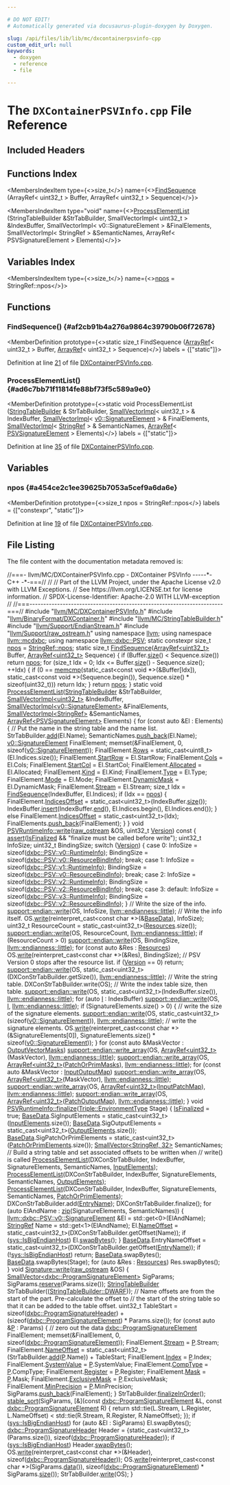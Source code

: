 ```yaml
---

# DO NOT EDIT!
# Automatically generated via docusaurus-plugin-doxygen by Doxygen.

slug: /api/files/lib/lib/mc/dxcontainerpsvinfo-cpp
custom_edit_url: null
keywords:
  - doxygen
  - reference
  - file

---
```





# The `DXContainerPSVInfo.cpp` File Reference

<DoxygenPage pluginConfig={pluginConfig}>



## Included Headers

<IncludesList>
<IncludesListItem
  filePath="llvm/MC/DXContainerPSVInfo.h"
  permalink="/docs/api/files/include/include/llvm/include/llvm/mc/dxcontainerpsvinfo-h"
  isLocal="true" />
<IncludesListItem
  filePath="llvm/BinaryFormat/DXContainer.h"
  permalink="/docs/api/files/include/include/llvm/include/llvm/binaryformat/dxcontainer-h"
  isLocal="true" />
<IncludesListItem
  filePath="llvm/MC/StringTableBuilder.h"
  permalink="/docs/api/files/include/include/llvm/include/llvm/mc/stringtablebuilder-h"
  isLocal="true" />
<IncludesListItem
  filePath="llvm/Support/EndianStream.h"
  permalink="/docs/api/files/include/include/llvm/include/llvm/support/endianstream-h"
  isLocal="true" />
<IncludesListItem
  filePath="llvm/Support/raw_ostream.h"
  permalink="/docs/api/files/include/include/llvm/include/llvm/support/raw-ostream-h"
  isLocal="true" />
</IncludesList>

## Functions Index

<MembersIndex>

<MembersIndexItem
  type={<>size&#95;t</>}
  name={<><a href="#af2cb91b4a276a9864c39790b06f72678">FindSequence</a> (ArrayRef&lt; uint32&#95;t &gt; Buffer, ArrayRef&lt; uint32&#95;t &gt; Sequence)</>}>
</MembersIndexItem>

<MembersIndexItem
  type="void"
  name={<><a href="#ad6c7bb71f11814fe88bf73f5c589a9e0">ProcessElementList</a> (StringTableBuilder &amp;StrTabBuilder, SmallVectorImpl&lt; uint32&#95;t &gt; &amp;IndexBuffer, SmallVectorImpl&lt; v0::SignatureElement &gt; &amp;FinalElements, SmallVectorImpl&lt; StringRef &gt; &amp;SemanticNames, ArrayRef&lt; PSVSignatureElement &gt; Elements)</>}>
</MembersIndexItem>

</MembersIndex>

## Variables Index

<MembersIndex>

<MembersIndexItem
  type={<>size&#95;t</>}
  name={<><a href="#a454ce2c1ee39625b7053a5cef9a6da6e">npos</a> = StringRef::npos</>}>
</MembersIndexItem>

</MembersIndex>


<SectionDefinition>

## Functions

### FindSequence() {#af2cb91b4a276a9864c39790b06f72678}

<MemberDefinition
  prototype={<>static size&#95;t FindSequence (<a href="/docs/api/classes/llvm/arrayref">ArrayRef</a>&lt; uint32&#95;t &gt; Buffer, <a href="/docs/api/classes/llvm/arrayref">ArrayRef</a>&lt; uint32&#95;t &gt; Sequence)</>}
  labels = {["static"]}>

Definition at line <a href="#l00021">21</a> of file <a href="/docs/api/files/lib/lib/mc/dxcontainerpsvinfo-cpp">DXContainerPSVInfo.cpp</a>.
</MemberDefinition>

### ProcessElementList() {#ad6c7bb71f11814fe88bf73f5c589a9e0}

<MemberDefinition
  prototype={<>static void ProcessElementList (<a href="/docs/api/classes/llvm/stringtablebuilder">StringTableBuilder</a> &amp; StrTabBuilder, <a href="/docs/api/classes/llvm/smallvectorimpl">SmallVectorImpl</a>&lt; uint32&#95;t &gt; &amp; IndexBuffer, <a href="/docs/api/classes/llvm/smallvectorimpl">SmallVectorImpl</a>&lt; <a href="/docs/api/structs/llvm/dxbc/psv/v0/signatureelement">v0::SignatureElement</a> &gt; &amp; FinalElements, <a href="/docs/api/classes/llvm/smallvectorimpl">SmallVectorImpl</a>&lt; <a href="/docs/api/classes/llvm/stringref">StringRef</a> &gt; &amp; SemanticNames, <a href="/docs/api/classes/llvm/arrayref">ArrayRef</a>&lt; <a href="/docs/api/structs/llvm/mcdxbc/psvsignatureelement">PSVSignatureElement</a> &gt; Elements)</>}
  labels = {["static"]}>

Definition at line <a href="#l00035">35</a> of file <a href="/docs/api/files/lib/lib/mc/dxcontainerpsvinfo-cpp">DXContainerPSVInfo.cpp</a>.
</MemberDefinition>

</SectionDefinition>

<SectionDefinition>

## Variables

### npos {#a454ce2c1ee39625b7053a5cef9a6da6e}

<MemberDefinition
  prototype={<>size&#95;t npos = StringRef::npos</>}
  labels = {["constexpr", "static"]}>

Definition at line <a href="#l00019">19</a> of file <a href="/docs/api/files/lib/lib/mc/dxcontainerpsvinfo-cpp">DXContainerPSVInfo.cpp</a>.
</MemberDefinition>

</SectionDefinition>

## File Listing

The file content with the documentation metadata removed is:

<ProgramListing>

<Link id="l00001" /><CodeLine lineNumber="1"><Highlight kind="comment">//===- llvm/MC/DXContainerPSVInfo.cpp - DXContainer PSVInfo -----&#42;- C++ -&#42;-===//</Highlight><Highlight kind="normal"></Highlight></CodeLine>
<Link id="l00002" /><CodeLine lineNumber="2"><Highlight kind="normal"></Highlight><Highlight kind="comment">//</Highlight><Highlight kind="normal"></Highlight></CodeLine>
<Link id="l00003" /><CodeLine lineNumber="3"><Highlight kind="normal"></Highlight><Highlight kind="comment">// Part of the LLVM Project, under the Apache License v2.0 with LLVM Exceptions.</Highlight><Highlight kind="normal"></Highlight></CodeLine>
<Link id="l00004" /><CodeLine lineNumber="4"><Highlight kind="normal"></Highlight><Highlight kind="comment">// See https://llvm.org/LICENSE.txt for license information.</Highlight><Highlight kind="normal"></Highlight></CodeLine>
<Link id="l00005" /><CodeLine lineNumber="5"><Highlight kind="normal"></Highlight><Highlight kind="comment">// SPDX-License-Identifier: Apache-2.0 WITH LLVM-exception</Highlight><Highlight kind="normal"></Highlight></CodeLine>
<Link id="l00006" /><CodeLine lineNumber="6"><Highlight kind="normal"></Highlight><Highlight kind="comment">//</Highlight><Highlight kind="normal"></Highlight></CodeLine>
<Link id="l00007" /><CodeLine lineNumber="7"><Highlight kind="normal"></Highlight><Highlight kind="comment">//===----------------------------------------------------------------------===//</Highlight><Highlight kind="normal"></Highlight></CodeLine>
<Link id="l00008" /><CodeLine lineNumber="8"><Highlight kind="normal"></Highlight></CodeLine>
<Link id="l00009" /><CodeLine lineNumber="9"><Highlight kind="normal"></Highlight><Highlight kind="preprocessor">#include &quot;<a href="/docs/api/files/include/include/llvm/include/llvm/mc/dxcontainerpsvinfo-h">llvm/MC/DXContainerPSVInfo.h</a>&quot;</Highlight><Highlight kind="normal"></Highlight></CodeLine>
<Link id="l00010" /><CodeLine lineNumber="10"><Highlight kind="normal"></Highlight><Highlight kind="preprocessor">#include &quot;<a href="/docs/api/files/include/include/llvm/include/llvm/binaryformat/dxcontainer-h">llvm/BinaryFormat/DXContainer.h</a>&quot;</Highlight><Highlight kind="normal"></Highlight></CodeLine>
<Link id="l00011" /><CodeLine lineNumber="11"><Highlight kind="normal"></Highlight><Highlight kind="preprocessor">#include &quot;<a href="/docs/api/files/include/include/llvm/include/llvm/mc/stringtablebuilder-h">llvm/MC/StringTableBuilder.h</a>&quot;</Highlight><Highlight kind="normal"></Highlight></CodeLine>
<Link id="l00012" /><CodeLine lineNumber="12"><Highlight kind="normal"></Highlight><Highlight kind="preprocessor">#include &quot;<a href="/docs/api/files/include/include/llvm/include/llvm/support/endianstream-h">llvm/Support/EndianStream.h</a>&quot;</Highlight><Highlight kind="normal"></Highlight></CodeLine>
<Link id="l00013" /><CodeLine lineNumber="13"><Highlight kind="normal"></Highlight><Highlight kind="preprocessor">#include &quot;<a href="/docs/api/files/include/include/llvm/include/llvm/support/raw-ostream-h">llvm/Support/raw&#95;ostream.h</a>&quot;</Highlight><Highlight kind="normal"></Highlight></CodeLine>
<Link id="l00014" /><CodeLine lineNumber="14"><Highlight kind="normal"></Highlight></CodeLine>
<Link id="l00015" /><CodeLine lineNumber="15"><Highlight kind="normal"></Highlight><Highlight kind="keyword">using namespace </Highlight><Highlight kind="normal"><a href="/docs/api/namespaces/llvm">llvm</a>;</Highlight></CodeLine>
<Link id="l00016" /><CodeLine lineNumber="16"><Highlight kind="normal"></Highlight><Highlight kind="keyword">using namespace </Highlight><Highlight kind="normal"><a href="/docs/api/namespaces/llvm/mcdxbc">llvm::mcdxbc</a>;</Highlight></CodeLine>
<Link id="l00017" /><CodeLine lineNumber="17"><Highlight kind="normal"></Highlight><Highlight kind="keyword">using namespace </Highlight><Highlight kind="normal"><a href="/docs/api/namespaces/llvm/dxbc/psv">llvm::dxbc::PSV</a>;</Highlight></CodeLine>
<Link id="l00018" /><CodeLine lineNumber="18"><Highlight kind="normal"></Highlight></CodeLine>
<Link id="l00019" /><CodeLine lineNumber="19" lineLink="#a454ce2c1ee39625b7053a5cef9a6da6e"><Highlight kind="normal"></Highlight><Highlight kind="keyword">static</Highlight><Highlight kind="normal"> </Highlight><Highlight kind="keyword">constexpr</Highlight><Highlight kind="normal"> </Highlight><Highlight kind="keywordtype">size&#95;t</Highlight><Highlight kind="normal"> <a href="#a454ce2c1ee39625b7053a5cef9a6da6e">npos</a> = <a href="/docs/api/classes/anonymous-namespace-path-cpp-/stringref/#ad0f54a163ac500b144590640c6f1eb6b">StringRef::npos</a>;</Highlight></CodeLine>
<Link id="l00020" /><CodeLine lineNumber="20"><Highlight kind="normal"></Highlight></CodeLine>
<Link id="l00021" /><CodeLine lineNumber="21" lineLink="#af2cb91b4a276a9864c39790b06f72678"><Highlight kind="normal"></Highlight><Highlight kind="keyword">static</Highlight><Highlight kind="normal"> </Highlight><Highlight kind="keywordtype">size&#95;t</Highlight><Highlight kind="normal"> <a href="#af2cb91b4a276a9864c39790b06f72678">FindSequence</a>(<a href="/docs/api/classes/llvm/arrayref">ArrayRef&lt;uint32&#95;t&gt;</a> Buffer,</Highlight></CodeLine>
<Link id="l00022" /><CodeLine lineNumber="22"><Highlight kind="normal">                           <a href="/docs/api/classes/llvm/arrayref">ArrayRef&lt;uint32&#95;t&gt;</a> Sequence) &#123;</Highlight></CodeLine>
<Link id="l00023" /><CodeLine lineNumber="23"><Highlight kind="normal">  </Highlight><Highlight kind="keywordflow">if</Highlight><Highlight kind="normal"> (Buffer.<a href="/docs/api/classes/llvm/arrayref/#a85ffb6531d4cda988ea81f18d4e56fb7">size</a>() &lt; Sequence.size())</Highlight></CodeLine>
<Link id="l00024" /><CodeLine lineNumber="24"><Highlight kind="normal">    </Highlight><Highlight kind="keywordflow">return</Highlight><Highlight kind="normal"> <a href="#a454ce2c1ee39625b7053a5cef9a6da6e">npos</a>;</Highlight></CodeLine>
<Link id="l00025" /><CodeLine lineNumber="25"><Highlight kind="normal">  </Highlight><Highlight kind="keywordflow">for</Highlight><Highlight kind="normal"> (</Highlight><Highlight kind="keywordtype">size&#95;t</Highlight><Highlight kind="normal"> Idx = 0; Idx &lt;= Buffer.<a href="/docs/api/classes/llvm/arrayref/#a85ffb6531d4cda988ea81f18d4e56fb7">size</a>() - Sequence.size(); ++Idx) &#123;</Highlight></CodeLine>
<Link id="l00026" /><CodeLine lineNumber="26"><Highlight kind="normal">    </Highlight><Highlight kind="keywordflow">if</Highlight><Highlight kind="normal"> (0 == <a href="/docs/api/files/lib/lib/transforms/lib/transforms/scalar/mergeicmps-cpp/#affd23ab4a2fbb796128b383986b7286f">memcmp</a>(</Highlight><Highlight kind="keyword">static&#95;cast&lt;</Highlight><Highlight kind="keyword">const </Highlight><Highlight kind="keywordtype">void</Highlight><Highlight kind="normal"> &#42;</Highlight><Highlight kind="keyword">&gt;</Highlight><Highlight kind="normal">(&amp;Buffer&#91;Idx&#93;),</Highlight></CodeLine>
<Link id="l00027" /><CodeLine lineNumber="27"><Highlight kind="normal">                    </Highlight><Highlight kind="keyword">static&#95;cast&lt;</Highlight><Highlight kind="keyword">const </Highlight><Highlight kind="keywordtype">void</Highlight><Highlight kind="normal"> &#42;</Highlight><Highlight kind="keyword">&gt;</Highlight><Highlight kind="normal">(Sequence.begin()),</Highlight></CodeLine>
<Link id="l00028" /><CodeLine lineNumber="28"><Highlight kind="normal">                    Sequence.size() &#42; </Highlight><Highlight kind="keyword">sizeof</Highlight><Highlight kind="normal">(uint32&#95;t)))</Highlight></CodeLine>
<Link id="l00029" /><CodeLine lineNumber="29"><Highlight kind="normal">      </Highlight><Highlight kind="keywordflow">return</Highlight><Highlight kind="normal"> Idx;</Highlight></CodeLine>
<Link id="l00030" /><CodeLine lineNumber="30"><Highlight kind="normal">  &#125;</Highlight></CodeLine>
<Link id="l00031" /><CodeLine lineNumber="31"><Highlight kind="normal">  </Highlight><Highlight kind="keywordflow">return</Highlight><Highlight kind="normal"> <a href="#a454ce2c1ee39625b7053a5cef9a6da6e">npos</a>;</Highlight></CodeLine>
<Link id="l00032" /><CodeLine lineNumber="32"><Highlight kind="normal">&#125;</Highlight></CodeLine>
<Link id="l00033" /><CodeLine lineNumber="33"><Highlight kind="normal"></Highlight></CodeLine>
<Link id="l00034" /><CodeLine lineNumber="34"><Highlight kind="normal"></Highlight><Highlight kind="keyword">static</Highlight><Highlight kind="normal"> </Highlight><Highlight kind="keywordtype">void</Highlight><Highlight kind="normal"></Highlight></CodeLine>
<Link id="l00035" /><CodeLine lineNumber="35" lineLink="#ad6c7bb71f11814fe88bf73f5c589a9e0"><Highlight kind="normal"><a href="#ad6c7bb71f11814fe88bf73f5c589a9e0">ProcessElementList</a>(<a href="/docs/api/classes/llvm/stringtablebuilder">StringTableBuilder</a> &amp;StrTabBuilder,</Highlight></CodeLine>
<Link id="l00036" /><CodeLine lineNumber="36"><Highlight kind="normal">                   <a href="/docs/api/classes/llvm/smallvectorimpl">SmallVectorImpl&lt;uint32&#95;t&gt;</a> &amp;IndexBuffer,</Highlight></CodeLine>
<Link id="l00037" /><CodeLine lineNumber="37"><Highlight kind="normal">                   <a href="/docs/api/classes/llvm/smallvectorimpl">SmallVectorImpl&lt;v0::SignatureElement&gt;</a> &amp;FinalElements,</Highlight></CodeLine>
<Link id="l00038" /><CodeLine lineNumber="38"><Highlight kind="normal">                   <a href="/docs/api/classes/llvm/smallvectorimpl">SmallVectorImpl&lt;StringRef&gt;</a> &amp;SemanticNames,</Highlight></CodeLine>
<Link id="l00039" /><CodeLine lineNumber="39"><Highlight kind="normal">                   <a href="/docs/api/classes/llvm/arrayref">ArrayRef&lt;PSVSignatureElement&gt;</a> Elements) &#123;</Highlight></CodeLine>
<Link id="l00040" /><CodeLine lineNumber="40"><Highlight kind="normal">  </Highlight><Highlight kind="keywordflow">for</Highlight><Highlight kind="normal"> (</Highlight><Highlight kind="keyword">const</Highlight><Highlight kind="normal"> </Highlight><Highlight kind="keyword">auto</Highlight><Highlight kind="normal"> &amp;El : Elements) &#123;</Highlight></CodeLine>
<Link id="l00041" /><CodeLine lineNumber="41"><Highlight kind="normal">    </Highlight><Highlight kind="comment">// Put the name in the string table and the name list.</Highlight><Highlight kind="normal"></Highlight></CodeLine>
<Link id="l00042" /><CodeLine lineNumber="42"><Highlight kind="normal">    StrTabBuilder.<a href="/docs/api/classes/llvm/stringtablebuilder/#ae6ba484ec18769c20a3c576c02f0b2a7">add</a>(El.Name);</Highlight></CodeLine>
<Link id="l00043" /><CodeLine lineNumber="43"><Highlight kind="normal">    SemanticNames.<a href="/docs/api/classes/llvm/smallvectortemplatebase/#af42bfbc067df27c19ee2fc859df58799">push&#95;back</a>(El.Name);</Highlight></CodeLine>
<Link id="l00044" /><CodeLine lineNumber="44"><Highlight kind="normal"></Highlight></CodeLine>
<Link id="l00045" /><CodeLine lineNumber="45"><Highlight kind="normal">    <a href="/docs/api/structs/llvm/dxbc/psv/v0/signatureelement">v0::SignatureElement</a> FinalElement;</Highlight></CodeLine>
<Link id="l00046" /><CodeLine lineNumber="46"><Highlight kind="normal">    memset(&amp;FinalElement, 0, </Highlight><Highlight kind="keyword">sizeof</Highlight><Highlight kind="normal">(<a href="/docs/api/structs/llvm/dxbc/psv/v0/signatureelement">v0::SignatureElement</a>));</Highlight></CodeLine>
<Link id="l00047" /><CodeLine lineNumber="47"><Highlight kind="normal">    FinalElement.<a href="/docs/api/structs/llvm/dxbc/psv/v0/signatureelement/#a8bbc59b596b2ca812c2aedbabfdef840">Rows</a> = </Highlight><Highlight kind="keyword">static&#95;cast&lt;</Highlight><Highlight kind="normal">uint8&#95;t</Highlight><Highlight kind="keyword">&gt;</Highlight><Highlight kind="normal">(El.Indices.size());</Highlight></CodeLine>
<Link id="l00048" /><CodeLine lineNumber="48"><Highlight kind="normal">    FinalElement.<a href="/docs/api/structs/llvm/dxbc/psv/v0/signatureelement/#aecca65a0ee2fef7ae6137b9cb4107d8e">StartRow</a> = El.StartRow;</Highlight></CodeLine>
<Link id="l00049" /><CodeLine lineNumber="49"><Highlight kind="normal">    FinalElement.<a href="/docs/api/structs/llvm/dxbc/psv/v0/signatureelement/#aed0fdadf3a8b0031d7adde43d23999d2">Cols</a> = El.Cols;</Highlight></CodeLine>
<Link id="l00050" /><CodeLine lineNumber="50"><Highlight kind="normal">    FinalElement.<a href="/docs/api/structs/llvm/dxbc/psv/v0/signatureelement/#affd715a9865731fc4f86f8ad8debccd8">StartCol</a> = El.StartCol;</Highlight></CodeLine>
<Link id="l00051" /><CodeLine lineNumber="51"><Highlight kind="normal">    FinalElement.<a href="/docs/api/structs/llvm/dxbc/psv/v0/signatureelement/#ad5cac55510cc81d2fa397eb409fb612d">Allocated</a> = El.Allocated;</Highlight></CodeLine>
<Link id="l00052" /><CodeLine lineNumber="52"><Highlight kind="normal">    FinalElement.<a href="/docs/api/structs/llvm/dxbc/psv/v0/signatureelement/#a1ae0d1bc81a066d3d3fbe24ab7bdb61b">Kind</a> = El.Kind;</Highlight></CodeLine>
<Link id="l00053" /><CodeLine lineNumber="53"><Highlight kind="normal">    FinalElement.<a href="/docs/api/structs/llvm/dxbc/psv/v0/signatureelement/#a89ea993b39896cdc43708fac35b5e11b">Type</a> = El.Type;</Highlight></CodeLine>
<Link id="l00054" /><CodeLine lineNumber="54"><Highlight kind="normal">    FinalElement.<a href="/docs/api/structs/llvm/dxbc/psv/v0/signatureelement/#a80c0612357de65a68cfc26f77a70a968">Mode</a> = El.Mode;</Highlight></CodeLine>
<Link id="l00055" /><CodeLine lineNumber="55"><Highlight kind="normal">    FinalElement.<a href="/docs/api/structs/llvm/dxbc/psv/v0/signatureelement/#a7e937261ce680c88998610451ea7526a">DynamicMask</a> = El.DynamicMask;</Highlight></CodeLine>
<Link id="l00056" /><CodeLine lineNumber="56"><Highlight kind="normal">    FinalElement.<a href="/docs/api/structs/llvm/dxbc/psv/v0/signatureelement/#ab2d84d73d59d634207bc228f5fbc53cd">Stream</a> = El.Stream;</Highlight></CodeLine>
<Link id="l00057" /><CodeLine lineNumber="57"><Highlight kind="normal"></Highlight></CodeLine>
<Link id="l00058" /><CodeLine lineNumber="58"><Highlight kind="normal">    </Highlight><Highlight kind="keywordtype">size&#95;t</Highlight><Highlight kind="normal"> Idx = <a href="#af2cb91b4a276a9864c39790b06f72678">FindSequence</a>(IndexBuffer, El.Indices);</Highlight></CodeLine>
<Link id="l00059" /><CodeLine lineNumber="59"><Highlight kind="normal">    </Highlight><Highlight kind="keywordflow">if</Highlight><Highlight kind="normal"> (Idx == <a href="#a454ce2c1ee39625b7053a5cef9a6da6e">npos</a>) &#123;</Highlight></CodeLine>
<Link id="l00060" /><CodeLine lineNumber="60"><Highlight kind="normal">      FinalElement.<a href="/docs/api/structs/llvm/dxbc/psv/v0/signatureelement/#a902112dca130ef99aaff5c9991646300">IndicesOffset</a> = </Highlight><Highlight kind="keyword">static&#95;cast&lt;</Highlight><Highlight kind="normal">uint32&#95;t</Highlight><Highlight kind="keyword">&gt;</Highlight><Highlight kind="normal">(IndexBuffer.<a href="/docs/api/classes/llvm/smallvectortemplatecommon/#a1c479a8c434377c2b8cb056bdfdfc201">size</a>());</Highlight></CodeLine>
<Link id="l00061" /><CodeLine lineNumber="61"><Highlight kind="normal">      IndexBuffer.<a href="/docs/api/classes/llvm/smallvectorimpl/#a94d23373106467003722f7d6c17b1528">insert</a>(IndexBuffer.<a href="/docs/api/classes/llvm/smallvectortemplatecommon/#a075e34e98605d0e7c289763a104869ac">end</a>(), El.Indices.begin(),</Highlight></CodeLine>
<Link id="l00062" /><CodeLine lineNumber="62"><Highlight kind="normal">                         El.Indices.end());</Highlight></CodeLine>
<Link id="l00063" /><CodeLine lineNumber="63"><Highlight kind="normal">    &#125; </Highlight><Highlight kind="keywordflow">else</Highlight><Highlight kind="normal"></Highlight></CodeLine>
<Link id="l00064" /><CodeLine lineNumber="64"><Highlight kind="normal">      FinalElement.<a href="/docs/api/structs/llvm/dxbc/psv/v0/signatureelement/#a902112dca130ef99aaff5c9991646300">IndicesOffset</a> = </Highlight><Highlight kind="keyword">static&#95;cast&lt;</Highlight><Highlight kind="normal">uint32&#95;t</Highlight><Highlight kind="keyword">&gt;</Highlight><Highlight kind="normal">(Idx);</Highlight></CodeLine>
<Link id="l00065" /><CodeLine lineNumber="65"><Highlight kind="normal">    FinalElements.<a href="/docs/api/classes/llvm/smallvectortemplatebase/#af42bfbc067df27c19ee2fc859df58799">push&#95;back</a>(FinalElement);</Highlight></CodeLine>
<Link id="l00066" /><CodeLine lineNumber="66"><Highlight kind="normal">  &#125;</Highlight></CodeLine>
<Link id="l00067" /><CodeLine lineNumber="67"><Highlight kind="normal">&#125;</Highlight></CodeLine>
<Link id="l00068" /><CodeLine lineNumber="68"><Highlight kind="normal"></Highlight></CodeLine>
<Link id="l00069" /><CodeLine lineNumber="69" lineLink="/docs/api/structs/llvm/mcdxbc/psvruntimeinfo/#a8ce05943db5cfcb56bbff62909a08e9c"><Highlight kind="normal"></Highlight><Highlight kind="keywordtype">void</Highlight><Highlight kind="normal"> <a href="/docs/api/structs/llvm/mcdxbc/psvruntimeinfo/#a8ce05943db5cfcb56bbff62909a08e9c">PSVRuntimeInfo::write</a>(<a href="/docs/api/classes/llvm/raw-ostream">raw&#95;ostream</a> &amp;OS, uint32&#95;t <a href="/docs/api/namespaces/llvm/#a689a023f54d38d41f6d952cac41ee538">Version</a>)</Highlight><Highlight kind="keyword"> const </Highlight><Highlight kind="normal">&#123;</Highlight></CodeLine>
<Link id="l00070" /><CodeLine lineNumber="70"><Highlight kind="normal">  <a href="/docs/api/files/lib/lib/target/lib/target/amdgpu/silowercontrolflow-cpp/#a4868c5d81c5ccc98c47aeab6244346a0">assert</a>(<a href="/docs/api/structs/llvm/mcdxbc/psvruntimeinfo/#a5490623d9b43cc6ffe8281b7371e6a74">IsFinalized</a> &amp;&amp; </Highlight><Highlight kind="stringliteral">&quot;finalize must be called before write&quot;</Highlight><Highlight kind="normal">);</Highlight></CodeLine>
<Link id="l00071" /><CodeLine lineNumber="71"><Highlight kind="normal"></Highlight></CodeLine>
<Link id="l00072" /><CodeLine lineNumber="72"><Highlight kind="normal">  uint32&#95;t InfoSize;</Highlight></CodeLine>
<Link id="l00073" /><CodeLine lineNumber="73"><Highlight kind="normal">  uint32&#95;t BindingSize;</Highlight></CodeLine>
<Link id="l00074" /><CodeLine lineNumber="74"><Highlight kind="normal">  </Highlight><Highlight kind="keywordflow">switch</Highlight><Highlight kind="normal"> (<a href="/docs/api/namespaces/llvm/#a689a023f54d38d41f6d952cac41ee538">Version</a>) &#123;</Highlight></CodeLine>
<Link id="l00075" /><CodeLine lineNumber="75"><Highlight kind="normal">  </Highlight><Highlight kind="keywordflow">case</Highlight><Highlight kind="normal"> 0:</Highlight></CodeLine>
<Link id="l00076" /><CodeLine lineNumber="76"><Highlight kind="normal">    InfoSize = </Highlight><Highlight kind="keyword">sizeof</Highlight><Highlight kind="normal">(<a href="/docs/api/structs/llvm/dxbc/psv/v0/runtimeinfo">dxbc::PSV::v0::RuntimeInfo</a>);</Highlight></CodeLine>
<Link id="l00077" /><CodeLine lineNumber="77"><Highlight kind="normal">    BindingSize = </Highlight><Highlight kind="keyword">sizeof</Highlight><Highlight kind="normal">(<a href="/docs/api/structs/llvm/dxbc/psv/v0/resourcebindinfo">dxbc::PSV::v0::ResourceBindInfo</a>);</Highlight></CodeLine>
<Link id="l00078" /><CodeLine lineNumber="78"><Highlight kind="normal">    </Highlight><Highlight kind="keywordflow">break</Highlight><Highlight kind="normal">;</Highlight></CodeLine>
<Link id="l00079" /><CodeLine lineNumber="79"><Highlight kind="normal">  </Highlight><Highlight kind="keywordflow">case</Highlight><Highlight kind="normal"> 1:</Highlight></CodeLine>
<Link id="l00080" /><CodeLine lineNumber="80"><Highlight kind="normal">    InfoSize = </Highlight><Highlight kind="keyword">sizeof</Highlight><Highlight kind="normal">(<a href="/docs/api/structs/llvm/dxbc/psv/v1/runtimeinfo">dxbc::PSV::v1::RuntimeInfo</a>);</Highlight></CodeLine>
<Link id="l00081" /><CodeLine lineNumber="81"><Highlight kind="normal">    BindingSize = </Highlight><Highlight kind="keyword">sizeof</Highlight><Highlight kind="normal">(<a href="/docs/api/structs/llvm/dxbc/psv/v0/resourcebindinfo">dxbc::PSV::v0::ResourceBindInfo</a>);</Highlight></CodeLine>
<Link id="l00082" /><CodeLine lineNumber="82"><Highlight kind="normal">    </Highlight><Highlight kind="keywordflow">break</Highlight><Highlight kind="normal">;</Highlight></CodeLine>
<Link id="l00083" /><CodeLine lineNumber="83"><Highlight kind="normal">  </Highlight><Highlight kind="keywordflow">case</Highlight><Highlight kind="normal"> 2:</Highlight></CodeLine>
<Link id="l00084" /><CodeLine lineNumber="84"><Highlight kind="normal">    InfoSize = </Highlight><Highlight kind="keyword">sizeof</Highlight><Highlight kind="normal">(<a href="/docs/api/structs/llvm/dxbc/psv/v2/runtimeinfo">dxbc::PSV::v2::RuntimeInfo</a>);</Highlight></CodeLine>
<Link id="l00085" /><CodeLine lineNumber="85"><Highlight kind="normal">    BindingSize = </Highlight><Highlight kind="keyword">sizeof</Highlight><Highlight kind="normal">(<a href="/docs/api/structs/llvm/dxbc/psv/v2/resourcebindinfo">dxbc::PSV::v2::ResourceBindInfo</a>);</Highlight></CodeLine>
<Link id="l00086" /><CodeLine lineNumber="86"><Highlight kind="normal">    </Highlight><Highlight kind="keywordflow">break</Highlight><Highlight kind="normal">;</Highlight></CodeLine>
<Link id="l00087" /><CodeLine lineNumber="87"><Highlight kind="normal">  </Highlight><Highlight kind="keywordflow">case</Highlight><Highlight kind="normal"> 3:</Highlight></CodeLine>
<Link id="l00088" /><CodeLine lineNumber="88"><Highlight kind="normal">  </Highlight><Highlight kind="keywordflow">default</Highlight><Highlight kind="normal">:</Highlight></CodeLine>
<Link id="l00089" /><CodeLine lineNumber="89"><Highlight kind="normal">    InfoSize = </Highlight><Highlight kind="keyword">sizeof</Highlight><Highlight kind="normal">(<a href="/docs/api/structs/llvm/dxbc/psv/v3/runtimeinfo">dxbc::PSV::v3::RuntimeInfo</a>);</Highlight></CodeLine>
<Link id="l00090" /><CodeLine lineNumber="90"><Highlight kind="normal">    BindingSize = </Highlight><Highlight kind="keyword">sizeof</Highlight><Highlight kind="normal">(<a href="/docs/api/structs/llvm/dxbc/psv/v2/resourcebindinfo">dxbc::PSV::v2::ResourceBindInfo</a>);</Highlight></CodeLine>
<Link id="l00091" /><CodeLine lineNumber="91"><Highlight kind="normal">  &#125;</Highlight></CodeLine>
<Link id="l00092" /><CodeLine lineNumber="92"><Highlight kind="normal"></Highlight></CodeLine>
<Link id="l00093" /><CodeLine lineNumber="93"><Highlight kind="normal">  </Highlight><Highlight kind="comment">// Write the size of the info.</Highlight><Highlight kind="normal"></Highlight></CodeLine>
<Link id="l00094" /><CodeLine lineNumber="94"><Highlight kind="normal">  <a href="/docs/api/namespaces/llvm/support/endian/#add1f2d1d972957d22186f4ec92f985f6">support::endian::write</a>(OS, InfoSize, <a href="/docs/api/namespaces/llvm/#ae1e26e57357947b25e392fd18ab000dbaaae6635e044ac56046b2893a529b5114">llvm::endianness::little</a>);</Highlight></CodeLine>
<Link id="l00095" /><CodeLine lineNumber="95"><Highlight kind="normal"></Highlight></CodeLine>
<Link id="l00096" /><CodeLine lineNumber="96"><Highlight kind="normal">  </Highlight><Highlight kind="comment">// Write the info itself.</Highlight><Highlight kind="normal"></Highlight></CodeLine>
<Link id="l00097" /><CodeLine lineNumber="97"><Highlight kind="normal">  OS.<a href="/docs/api/classes/llvm/raw-ostream/#a6e0cbc5c8568d8446c284c8538b2c9f1">write</a>(</Highlight><Highlight kind="keyword">reinterpret&#95;cast&lt;</Highlight><Highlight kind="keyword">const </Highlight><Highlight kind="keywordtype">char</Highlight><Highlight kind="normal"> &#42;</Highlight><Highlight kind="keyword">&gt;</Highlight><Highlight kind="normal">(&amp;<a href="/docs/api/structs/llvm/mcdxbc/psvruntimeinfo/#a09e379cfaaaa0b34ef750f75ea34c1f8">BaseData</a>), InfoSize);</Highlight></CodeLine>
<Link id="l00098" /><CodeLine lineNumber="98"><Highlight kind="normal"></Highlight></CodeLine>
<Link id="l00099" /><CodeLine lineNumber="99"><Highlight kind="normal">  uint32&#95;t ResourceCount = </Highlight><Highlight kind="keyword">static&#95;cast&lt;</Highlight><Highlight kind="normal">uint32&#95;t</Highlight><Highlight kind="keyword">&gt;</Highlight><Highlight kind="normal">(<a href="/docs/api/structs/llvm/mcdxbc/psvruntimeinfo/#a3a9d9cf1ccca83f03102ae0774632632">Resources</a>.size());</Highlight></CodeLine>
<Link id="l00100" /><CodeLine lineNumber="100"><Highlight kind="normal"></Highlight></CodeLine>
<Link id="l00101" /><CodeLine lineNumber="101"><Highlight kind="normal">  <a href="/docs/api/namespaces/llvm/support/endian/#add1f2d1d972957d22186f4ec92f985f6">support::endian::write</a>(OS, ResourceCount, <a href="/docs/api/namespaces/llvm/#ae1e26e57357947b25e392fd18ab000dbaaae6635e044ac56046b2893a529b5114">llvm::endianness::little</a>);</Highlight></CodeLine>
<Link id="l00102" /><CodeLine lineNumber="102"><Highlight kind="normal">  </Highlight><Highlight kind="keywordflow">if</Highlight><Highlight kind="normal"> (ResourceCount &gt; 0)</Highlight></CodeLine>
<Link id="l00103" /><CodeLine lineNumber="103"><Highlight kind="normal">    <a href="/docs/api/namespaces/llvm/support/endian/#add1f2d1d972957d22186f4ec92f985f6">support::endian::write</a>(OS, BindingSize, <a href="/docs/api/namespaces/llvm/#ae1e26e57357947b25e392fd18ab000dbaaae6635e044ac56046b2893a529b5114">llvm::endianness::little</a>);</Highlight></CodeLine>
<Link id="l00104" /><CodeLine lineNumber="104"><Highlight kind="normal"></Highlight></CodeLine>
<Link id="l00105" /><CodeLine lineNumber="105"><Highlight kind="normal">  </Highlight><Highlight kind="keywordflow">for</Highlight><Highlight kind="normal"> (</Highlight><Highlight kind="keyword">const</Highlight><Highlight kind="normal"> </Highlight><Highlight kind="keyword">auto</Highlight><Highlight kind="normal"> &amp;Res : <a href="/docs/api/structs/llvm/mcdxbc/psvruntimeinfo/#a3a9d9cf1ccca83f03102ae0774632632">Resources</a>)</Highlight></CodeLine>
<Link id="l00106" /><CodeLine lineNumber="106"><Highlight kind="normal">    OS.<a href="/docs/api/classes/llvm/raw-ostream/#a6e0cbc5c8568d8446c284c8538b2c9f1">write</a>(</Highlight><Highlight kind="keyword">reinterpret&#95;cast&lt;</Highlight><Highlight kind="keyword">const </Highlight><Highlight kind="keywordtype">char</Highlight><Highlight kind="normal"> &#42;</Highlight><Highlight kind="keyword">&gt;</Highlight><Highlight kind="normal">(&amp;Res), BindingSize);</Highlight></CodeLine>
<Link id="l00107" /><CodeLine lineNumber="107"><Highlight kind="normal"></Highlight></CodeLine>
<Link id="l00108" /><CodeLine lineNumber="108"><Highlight kind="normal">  </Highlight><Highlight kind="comment">// PSV Version 0 stops after the resource list.</Highlight><Highlight kind="normal"></Highlight></CodeLine>
<Link id="l00109" /><CodeLine lineNumber="109"><Highlight kind="normal">  </Highlight><Highlight kind="keywordflow">if</Highlight><Highlight kind="normal"> (<a href="/docs/api/namespaces/llvm/#a689a023f54d38d41f6d952cac41ee538">Version</a> == 0)</Highlight></CodeLine>
<Link id="l00110" /><CodeLine lineNumber="110"><Highlight kind="normal">    </Highlight><Highlight kind="keywordflow">return</Highlight><Highlight kind="normal">;</Highlight></CodeLine>
<Link id="l00111" /><CodeLine lineNumber="111"><Highlight kind="normal"></Highlight></CodeLine>
<Link id="l00112" /><CodeLine lineNumber="112"><Highlight kind="normal">  <a href="/docs/api/namespaces/llvm/support/endian/#add1f2d1d972957d22186f4ec92f985f6">support::endian::write</a>(OS,</Highlight></CodeLine>
<Link id="l00113" /><CodeLine lineNumber="113"><Highlight kind="normal">                         </Highlight><Highlight kind="keyword">static&#95;cast&lt;</Highlight><Highlight kind="normal">uint32&#95;t</Highlight><Highlight kind="keyword">&gt;</Highlight><Highlight kind="normal">(DXConStrTabBuilder.getSize()),</Highlight></CodeLine>
<Link id="l00114" /><CodeLine lineNumber="114"><Highlight kind="normal">                         <a href="/docs/api/namespaces/llvm/#ae1e26e57357947b25e392fd18ab000dbaaae6635e044ac56046b2893a529b5114">llvm::endianness::little</a>);</Highlight></CodeLine>
<Link id="l00115" /><CodeLine lineNumber="115"><Highlight kind="normal"></Highlight></CodeLine>
<Link id="l00116" /><CodeLine lineNumber="116"><Highlight kind="normal">  </Highlight><Highlight kind="comment">// Write the string table.</Highlight><Highlight kind="normal"></Highlight></CodeLine>
<Link id="l00117" /><CodeLine lineNumber="117"><Highlight kind="normal">  DXConStrTabBuilder.write(OS);</Highlight></CodeLine>
<Link id="l00118" /><CodeLine lineNumber="118"><Highlight kind="normal"></Highlight></CodeLine>
<Link id="l00119" /><CodeLine lineNumber="119"><Highlight kind="normal">  </Highlight><Highlight kind="comment">// Write the index table size, then table.</Highlight><Highlight kind="normal"></Highlight></CodeLine>
<Link id="l00120" /><CodeLine lineNumber="120"><Highlight kind="normal">  <a href="/docs/api/namespaces/llvm/support/endian/#add1f2d1d972957d22186f4ec92f985f6">support::endian::write</a>(OS, </Highlight><Highlight kind="keyword">static&#95;cast&lt;</Highlight><Highlight kind="normal">uint32&#95;t</Highlight><Highlight kind="keyword">&gt;</Highlight><Highlight kind="normal">(IndexBuffer.size()),</Highlight></CodeLine>
<Link id="l00121" /><CodeLine lineNumber="121"><Highlight kind="normal">                         <a href="/docs/api/namespaces/llvm/#ae1e26e57357947b25e392fd18ab000dbaaae6635e044ac56046b2893a529b5114">llvm::endianness::little</a>);</Highlight></CodeLine>
<Link id="l00122" /><CodeLine lineNumber="122"><Highlight kind="normal">  </Highlight><Highlight kind="keywordflow">for</Highlight><Highlight kind="normal"> (</Highlight><Highlight kind="keyword">auto</Highlight><Highlight kind="normal"> <a href="/docs/api/files/lib/lib/support/md5-cpp/#ac0eafdc9ee161b71e7af98af736952fd">I</a> : IndexBuffer)</Highlight></CodeLine>
<Link id="l00123" /><CodeLine lineNumber="123"><Highlight kind="normal">    <a href="/docs/api/namespaces/llvm/support/endian/#add1f2d1d972957d22186f4ec92f985f6">support::endian::write</a>(OS, <a href="/docs/api/files/lib/lib/support/md5-cpp/#ac0eafdc9ee161b71e7af98af736952fd">I</a>, <a href="/docs/api/namespaces/llvm/#ae1e26e57357947b25e392fd18ab000dbaaae6635e044ac56046b2893a529b5114">llvm::endianness::little</a>);</Highlight></CodeLine>
<Link id="l00124" /><CodeLine lineNumber="124"><Highlight kind="normal"></Highlight></CodeLine>
<Link id="l00125" /><CodeLine lineNumber="125"><Highlight kind="normal">  </Highlight><Highlight kind="keywordflow">if</Highlight><Highlight kind="normal"> (SignatureElements.size() &gt; 0) &#123;</Highlight></CodeLine>
<Link id="l00126" /><CodeLine lineNumber="126"><Highlight kind="normal">    </Highlight><Highlight kind="comment">// write the size of the signature elements.</Highlight><Highlight kind="normal"></Highlight></CodeLine>
<Link id="l00127" /><CodeLine lineNumber="127"><Highlight kind="normal">    <a href="/docs/api/namespaces/llvm/support/endian/#add1f2d1d972957d22186f4ec92f985f6">support::endian::write</a>(OS,</Highlight></CodeLine>
<Link id="l00128" /><CodeLine lineNumber="128"><Highlight kind="normal">                           </Highlight><Highlight kind="keyword">static&#95;cast&lt;</Highlight><Highlight kind="normal">uint32&#95;t</Highlight><Highlight kind="keyword">&gt;</Highlight><Highlight kind="normal">(</Highlight><Highlight kind="keyword">sizeof</Highlight><Highlight kind="normal">(<a href="/docs/api/structs/llvm/dxbc/psv/v0/signatureelement">v0::SignatureElement</a>)),</Highlight></CodeLine>
<Link id="l00129" /><CodeLine lineNumber="129"><Highlight kind="normal">                           <a href="/docs/api/namespaces/llvm/#ae1e26e57357947b25e392fd18ab000dbaaae6635e044ac56046b2893a529b5114">llvm::endianness::little</a>);</Highlight></CodeLine>
<Link id="l00130" /><CodeLine lineNumber="130"><Highlight kind="normal"></Highlight></CodeLine>
<Link id="l00131" /><CodeLine lineNumber="131"><Highlight kind="normal">    </Highlight><Highlight kind="comment">// write the signature elements.</Highlight><Highlight kind="normal"></Highlight></CodeLine>
<Link id="l00132" /><CodeLine lineNumber="132"><Highlight kind="normal">    OS.<a href="/docs/api/classes/llvm/raw-ostream/#a6e0cbc5c8568d8446c284c8538b2c9f1">write</a>(</Highlight><Highlight kind="keyword">reinterpret&#95;cast&lt;</Highlight><Highlight kind="keyword">const </Highlight><Highlight kind="keywordtype">char</Highlight><Highlight kind="normal"> &#42;</Highlight><Highlight kind="keyword">&gt;</Highlight><Highlight kind="normal">(&amp;SignatureElements&#91;0&#93;),</Highlight></CodeLine>
<Link id="l00133" /><CodeLine lineNumber="133"><Highlight kind="normal">             SignatureElements.size() &#42; </Highlight><Highlight kind="keyword">sizeof</Highlight><Highlight kind="normal">(<a href="/docs/api/structs/llvm/dxbc/psv/v0/signatureelement">v0::SignatureElement</a>));</Highlight></CodeLine>
<Link id="l00134" /><CodeLine lineNumber="134"><Highlight kind="normal">  &#125;</Highlight></CodeLine>
<Link id="l00135" /><CodeLine lineNumber="135"><Highlight kind="normal"></Highlight></CodeLine>
<Link id="l00136" /><CodeLine lineNumber="136"><Highlight kind="normal">  </Highlight><Highlight kind="keywordflow">for</Highlight><Highlight kind="normal"> (</Highlight><Highlight kind="keyword">const</Highlight><Highlight kind="normal"> </Highlight><Highlight kind="keyword">auto</Highlight><Highlight kind="normal"> &amp;MaskVector : <a href="/docs/api/structs/llvm/mcdxbc/psvruntimeinfo/#ac017cec633bc354cbd920a98a5964d16">OutputVectorMasks</a>)</Highlight></CodeLine>
<Link id="l00137" /><CodeLine lineNumber="137"><Highlight kind="normal">    <a href="/docs/api/namespaces/llvm/support/endian/#a0d40b2f1e459508b598037aca1a32cfc">support::endian::write&#95;array</a>(OS, <a href="/docs/api/classes/llvm/arrayref">ArrayRef&lt;uint32&#95;t&gt;</a>(MaskVector),</Highlight></CodeLine>
<Link id="l00138" /><CodeLine lineNumber="138"><Highlight kind="normal">                                 <a href="/docs/api/namespaces/llvm/#ae1e26e57357947b25e392fd18ab000dbaaae6635e044ac56046b2893a529b5114">llvm::endianness::little</a>);</Highlight></CodeLine>
<Link id="l00139" /><CodeLine lineNumber="139"><Highlight kind="normal">  <a href="/docs/api/namespaces/llvm/support/endian/#a0d40b2f1e459508b598037aca1a32cfc">support::endian::write&#95;array</a>(OS, <a href="/docs/api/classes/llvm/arrayref">ArrayRef&lt;uint32&#95;t&gt;</a>(<a href="/docs/api/structs/llvm/mcdxbc/psvruntimeinfo/#a1ba1347b905c22e0c9e7c449c293cd76">PatchOrPrimMasks</a>),</Highlight></CodeLine>
<Link id="l00140" /><CodeLine lineNumber="140"><Highlight kind="normal">                               <a href="/docs/api/namespaces/llvm/#ae1e26e57357947b25e392fd18ab000dbaaae6635e044ac56046b2893a529b5114">llvm::endianness::little</a>);</Highlight></CodeLine>
<Link id="l00141" /><CodeLine lineNumber="141"><Highlight kind="normal">  </Highlight><Highlight kind="keywordflow">for</Highlight><Highlight kind="normal"> (</Highlight><Highlight kind="keyword">const</Highlight><Highlight kind="normal"> </Highlight><Highlight kind="keyword">auto</Highlight><Highlight kind="normal"> &amp;MaskVector : <a href="/docs/api/structs/llvm/mcdxbc/psvruntimeinfo/#ad7517b46a0377e474b1696c096f00c84">InputOutputMap</a>)</Highlight></CodeLine>
<Link id="l00142" /><CodeLine lineNumber="142"><Highlight kind="normal">    <a href="/docs/api/namespaces/llvm/support/endian/#a0d40b2f1e459508b598037aca1a32cfc">support::endian::write&#95;array</a>(OS, <a href="/docs/api/classes/llvm/arrayref">ArrayRef&lt;uint32&#95;t&gt;</a>(MaskVector),</Highlight></CodeLine>
<Link id="l00143" /><CodeLine lineNumber="143"><Highlight kind="normal">                                 <a href="/docs/api/namespaces/llvm/#ae1e26e57357947b25e392fd18ab000dbaaae6635e044ac56046b2893a529b5114">llvm::endianness::little</a>);</Highlight></CodeLine>
<Link id="l00144" /><CodeLine lineNumber="144"><Highlight kind="normal">  <a href="/docs/api/namespaces/llvm/support/endian/#a0d40b2f1e459508b598037aca1a32cfc">support::endian::write&#95;array</a>(OS, <a href="/docs/api/classes/llvm/arrayref">ArrayRef&lt;uint32&#95;t&gt;</a>(<a href="/docs/api/structs/llvm/mcdxbc/psvruntimeinfo/#a57112dd0d88767da2954345fe632cc38">InputPatchMap</a>),</Highlight></CodeLine>
<Link id="l00145" /><CodeLine lineNumber="145"><Highlight kind="normal">                               <a href="/docs/api/namespaces/llvm/#ae1e26e57357947b25e392fd18ab000dbaaae6635e044ac56046b2893a529b5114">llvm::endianness::little</a>);</Highlight></CodeLine>
<Link id="l00146" /><CodeLine lineNumber="146"><Highlight kind="normal">  <a href="/docs/api/namespaces/llvm/support/endian/#a0d40b2f1e459508b598037aca1a32cfc">support::endian::write&#95;array</a>(OS, <a href="/docs/api/classes/llvm/arrayref">ArrayRef&lt;uint32&#95;t&gt;</a>(<a href="/docs/api/structs/llvm/mcdxbc/psvruntimeinfo/#a213212a265b45977a906b2519dc0bebd">PatchOutputMap</a>),</Highlight></CodeLine>
<Link id="l00147" /><CodeLine lineNumber="147"><Highlight kind="normal">                               <a href="/docs/api/namespaces/llvm/#ae1e26e57357947b25e392fd18ab000dbaaae6635e044ac56046b2893a529b5114">llvm::endianness::little</a>);</Highlight></CodeLine>
<Link id="l00148" /><CodeLine lineNumber="148"><Highlight kind="normal">&#125;</Highlight></CodeLine>
<Link id="l00149" /><CodeLine lineNumber="149"><Highlight kind="normal"></Highlight></CodeLine>
<Link id="l00150" /><CodeLine lineNumber="150" lineLink="/docs/api/structs/llvm/mcdxbc/psvruntimeinfo/#a3afcf265b28cf1aae8dab4af4c89201c"><Highlight kind="normal"></Highlight><Highlight kind="keywordtype">void</Highlight><Highlight kind="normal"> <a href="/docs/api/structs/llvm/mcdxbc/psvruntimeinfo/#a3afcf265b28cf1aae8dab4af4c89201c">PSVRuntimeInfo::finalize</a>(<a href="/docs/api/classes/llvm/triple/#a1778f5c464f88710033f7e11e84a9324">Triple::EnvironmentType</a> Stage) &#123;</Highlight></CodeLine>
<Link id="l00151" /><CodeLine lineNumber="151"><Highlight kind="normal">  <a href="/docs/api/structs/llvm/mcdxbc/psvruntimeinfo/#a5490623d9b43cc6ffe8281b7371e6a74">IsFinalized</a> = </Highlight><Highlight kind="keyword">true</Highlight><Highlight kind="normal">;</Highlight></CodeLine>
<Link id="l00152" /><CodeLine lineNumber="152"><Highlight kind="normal">  <a href="/docs/api/structs/llvm/mcdxbc/psvruntimeinfo/#a09e379cfaaaa0b34ef750f75ea34c1f8">BaseData</a>.SigInputElements = </Highlight><Highlight kind="keyword">static&#95;cast&lt;</Highlight><Highlight kind="normal">uint32&#95;t</Highlight><Highlight kind="keyword">&gt;</Highlight><Highlight kind="normal">(<a href="/docs/api/structs/llvm/mcdxbc/psvruntimeinfo/#a3c8ade6d02bf04b437d29581f5ff4988">InputElements</a>.size());</Highlight></CodeLine>
<Link id="l00153" /><CodeLine lineNumber="153"><Highlight kind="normal">  <a href="/docs/api/structs/llvm/mcdxbc/psvruntimeinfo/#a09e379cfaaaa0b34ef750f75ea34c1f8">BaseData</a>.SigOutputElements = </Highlight><Highlight kind="keyword">static&#95;cast&lt;</Highlight><Highlight kind="normal">uint32&#95;t</Highlight><Highlight kind="keyword">&gt;</Highlight><Highlight kind="normal">(<a href="/docs/api/structs/llvm/mcdxbc/psvruntimeinfo/#a7ee6638d1d25baadda882672ad2503fa">OutputElements</a>.size());</Highlight></CodeLine>
<Link id="l00154" /><CodeLine lineNumber="154"><Highlight kind="normal">  <a href="/docs/api/structs/llvm/mcdxbc/psvruntimeinfo/#a09e379cfaaaa0b34ef750f75ea34c1f8">BaseData</a>.SigPatchOrPrimElements =</Highlight></CodeLine>
<Link id="l00155" /><CodeLine lineNumber="155"><Highlight kind="normal">      </Highlight><Highlight kind="keyword">static&#95;cast&lt;</Highlight><Highlight kind="normal">uint32&#95;t</Highlight><Highlight kind="keyword">&gt;</Highlight><Highlight kind="normal">(<a href="/docs/api/structs/llvm/mcdxbc/psvruntimeinfo/#a8278c95e752f65773bd8cfe97d883b26">PatchOrPrimElements</a>.size());</Highlight></CodeLine>
<Link id="l00156" /><CodeLine lineNumber="156"><Highlight kind="normal"></Highlight></CodeLine>
<Link id="l00157" /><CodeLine lineNumber="157"><Highlight kind="normal">  <a href="/docs/api/classes/llvm/smallvector">SmallVector&lt;StringRef, 32&gt;</a> SemanticNames;</Highlight></CodeLine>
<Link id="l00158" /><CodeLine lineNumber="158"><Highlight kind="normal"></Highlight></CodeLine>
<Link id="l00159" /><CodeLine lineNumber="159"><Highlight kind="normal">  </Highlight><Highlight kind="comment">// Build a string table and set associated offsets to be written when</Highlight><Highlight kind="normal"></Highlight></CodeLine>
<Link id="l00160" /><CodeLine lineNumber="160"><Highlight kind="normal">  </Highlight><Highlight kind="comment">// write() is called</Highlight><Highlight kind="normal"></Highlight></CodeLine>
<Link id="l00161" /><CodeLine lineNumber="161"><Highlight kind="normal">  <a href="#ad6c7bb71f11814fe88bf73f5c589a9e0">ProcessElementList</a>(DXConStrTabBuilder, IndexBuffer, SignatureElements,</Highlight></CodeLine>
<Link id="l00162" /><CodeLine lineNumber="162"><Highlight kind="normal">                     SemanticNames, <a href="/docs/api/structs/llvm/mcdxbc/psvruntimeinfo/#a3c8ade6d02bf04b437d29581f5ff4988">InputElements</a>);</Highlight></CodeLine>
<Link id="l00163" /><CodeLine lineNumber="163"><Highlight kind="normal">  <a href="#ad6c7bb71f11814fe88bf73f5c589a9e0">ProcessElementList</a>(DXConStrTabBuilder, IndexBuffer, SignatureElements,</Highlight></CodeLine>
<Link id="l00164" /><CodeLine lineNumber="164"><Highlight kind="normal">                     SemanticNames, <a href="/docs/api/structs/llvm/mcdxbc/psvruntimeinfo/#a7ee6638d1d25baadda882672ad2503fa">OutputElements</a>);</Highlight></CodeLine>
<Link id="l00165" /><CodeLine lineNumber="165"><Highlight kind="normal">  <a href="#ad6c7bb71f11814fe88bf73f5c589a9e0">ProcessElementList</a>(DXConStrTabBuilder, IndexBuffer, SignatureElements,</Highlight></CodeLine>
<Link id="l00166" /><CodeLine lineNumber="166"><Highlight kind="normal">                     SemanticNames, <a href="/docs/api/structs/llvm/mcdxbc/psvruntimeinfo/#a8278c95e752f65773bd8cfe97d883b26">PatchOrPrimElements</a>);</Highlight></CodeLine>
<Link id="l00167" /><CodeLine lineNumber="167"><Highlight kind="normal"></Highlight></CodeLine>
<Link id="l00168" /><CodeLine lineNumber="168"><Highlight kind="normal">  DXConStrTabBuilder.add(<a href="/docs/api/structs/llvm/mcdxbc/psvruntimeinfo/#a1af3eadc5b0b59892963b569a9bd7e33">EntryName</a>);</Highlight></CodeLine>
<Link id="l00169" /><CodeLine lineNumber="169"><Highlight kind="normal"></Highlight></CodeLine>
<Link id="l00170" /><CodeLine lineNumber="170"><Highlight kind="normal">  DXConStrTabBuilder.finalize();</Highlight></CodeLine>
<Link id="l00171" /><CodeLine lineNumber="171"><Highlight kind="normal">  </Highlight><Highlight kind="keywordflow">for</Highlight><Highlight kind="normal"> (</Highlight><Highlight kind="keyword">auto</Highlight><Highlight kind="normal"> ElAndName : <a href="/docs/api/namespaces/llvm/#a06041e3bf4b0a9e8984809413ddd9506">zip</a>(SignatureElements, SemanticNames)) &#123;</Highlight></CodeLine>
<Link id="l00172" /><CodeLine lineNumber="172"><Highlight kind="normal">    <a href="/docs/api/structs/llvm/dxbc/psv/v0/signatureelement">llvm::dxbc::PSV::v0::SignatureElement</a> &amp;El = std::get&lt;0&gt;(ElAndName);</Highlight></CodeLine>
<Link id="l00173" /><CodeLine lineNumber="173"><Highlight kind="normal">    <a href="/docs/api/classes/llvm/stringref">StringRef</a> Name = std::get&lt;1&gt;(ElAndName);</Highlight></CodeLine>
<Link id="l00174" /><CodeLine lineNumber="174"><Highlight kind="normal">    El.<a href="/docs/api/structs/llvm/dxbc/psv/v0/signatureelement/#aebac9f9125c2e5f269773c7bbb47dfb8">NameOffset</a> = </Highlight><Highlight kind="keyword">static&#95;cast&lt;</Highlight><Highlight kind="normal">uint32&#95;t</Highlight><Highlight kind="keyword">&gt;</Highlight><Highlight kind="normal">(DXConStrTabBuilder.getOffset(Name));</Highlight></CodeLine>
<Link id="l00175" /><CodeLine lineNumber="175"><Highlight kind="normal">    </Highlight><Highlight kind="keywordflow">if</Highlight><Highlight kind="normal"> (<a href="/docs/api/namespaces/llvm/sys/#ab9f705441a3a825d4b8a93ca4476d4e7">sys::IsBigEndianHost</a>)</Highlight></CodeLine>
<Link id="l00176" /><CodeLine lineNumber="176"><Highlight kind="normal">      El.<a href="/docs/api/structs/llvm/dxbc/psv/v0/signatureelement/#a958ddaed23b06c2af79165e71ecdbca3">swapBytes</a>();</Highlight></CodeLine>
<Link id="l00177" /><CodeLine lineNumber="177"><Highlight kind="normal">  &#125;</Highlight></CodeLine>
<Link id="l00178" /><CodeLine lineNumber="178"><Highlight kind="normal"></Highlight></CodeLine>
<Link id="l00179" /><CodeLine lineNumber="179"><Highlight kind="normal">  <a href="/docs/api/structs/llvm/mcdxbc/psvruntimeinfo/#a09e379cfaaaa0b34ef750f75ea34c1f8">BaseData</a>.EntryNameOffset =</Highlight></CodeLine>
<Link id="l00180" /><CodeLine lineNumber="180"><Highlight kind="normal">      </Highlight><Highlight kind="keyword">static&#95;cast&lt;</Highlight><Highlight kind="normal">uint32&#95;t</Highlight><Highlight kind="keyword">&gt;</Highlight><Highlight kind="normal">(DXConStrTabBuilder.getOffset(<a href="/docs/api/structs/llvm/mcdxbc/psvruntimeinfo/#a1af3eadc5b0b59892963b569a9bd7e33">EntryName</a>));</Highlight></CodeLine>
<Link id="l00181" /><CodeLine lineNumber="181"><Highlight kind="normal"></Highlight></CodeLine>
<Link id="l00182" /><CodeLine lineNumber="182"><Highlight kind="normal">  </Highlight><Highlight kind="keywordflow">if</Highlight><Highlight kind="normal"> (!<a href="/docs/api/namespaces/llvm/sys/#ab9f705441a3a825d4b8a93ca4476d4e7">sys::IsBigEndianHost</a>)</Highlight></CodeLine>
<Link id="l00183" /><CodeLine lineNumber="183"><Highlight kind="normal">    </Highlight><Highlight kind="keywordflow">return</Highlight><Highlight kind="normal">;</Highlight></CodeLine>
<Link id="l00184" /><CodeLine lineNumber="184"><Highlight kind="normal">  <a href="/docs/api/structs/llvm/mcdxbc/psvruntimeinfo/#a09e379cfaaaa0b34ef750f75ea34c1f8">BaseData</a>.swapBytes();</Highlight></CodeLine>
<Link id="l00185" /><CodeLine lineNumber="185"><Highlight kind="normal">  <a href="/docs/api/structs/llvm/mcdxbc/psvruntimeinfo/#a09e379cfaaaa0b34ef750f75ea34c1f8">BaseData</a>.swapBytes(Stage);</Highlight></CodeLine>
<Link id="l00186" /><CodeLine lineNumber="186"><Highlight kind="normal">  </Highlight><Highlight kind="keywordflow">for</Highlight><Highlight kind="normal"> (</Highlight><Highlight kind="keyword">auto</Highlight><Highlight kind="normal"> &amp;Res : <a href="/docs/api/structs/llvm/mcdxbc/psvruntimeinfo/#a3a9d9cf1ccca83f03102ae0774632632">Resources</a>)</Highlight></CodeLine>
<Link id="l00187" /><CodeLine lineNumber="187"><Highlight kind="normal">    Res.swapBytes();</Highlight></CodeLine>
<Link id="l00188" /><CodeLine lineNumber="188"><Highlight kind="normal">&#125;</Highlight></CodeLine>
<Link id="l00189" /><CodeLine lineNumber="189"><Highlight kind="normal"></Highlight></CodeLine>
<Link id="l00190" /><CodeLine lineNumber="190" lineLink="/docs/api/classes/llvm/mcdxbc/signature/#a608616d2779ddc0d1ca2669b17119ba2"><Highlight kind="normal"></Highlight><Highlight kind="keywordtype">void</Highlight><Highlight kind="normal"> <a href="/docs/api/classes/llvm/mcdxbc/signature/#a608616d2779ddc0d1ca2669b17119ba2">Signature::write</a>(<a href="/docs/api/classes/llvm/raw-ostream">raw&#95;ostream</a> &amp;OS) &#123;</Highlight></CodeLine>
<Link id="l00191" /><CodeLine lineNumber="191"><Highlight kind="normal">  <a href="/docs/api/classes/llvm/smallvector">SmallVector&lt;dxbc::ProgramSignatureElement&gt;</a> SigParams;</Highlight></CodeLine>
<Link id="l00192" /><CodeLine lineNumber="192"><Highlight kind="normal">  SigParams.<a href="/docs/api/classes/llvm/smallvectorimpl/#a499ea32ca1b8d16cedfe01d1e5b08f29">reserve</a>(Params.size());</Highlight></CodeLine>
<Link id="l00193" /><CodeLine lineNumber="193"><Highlight kind="normal">  <a href="/docs/api/classes/llvm/stringtablebuilder">StringTableBuilder</a> StrTabBuilder((<a href="/docs/api/classes/llvm/stringtablebuilder/#a58c8b5f09afd8827aed05c9a1804e73aafa19fdcc19d034fbc975465426a59188">StringTableBuilder::DWARF</a>));</Highlight></CodeLine>
<Link id="l00194" /><CodeLine lineNumber="194"><Highlight kind="normal"></Highlight></CodeLine>
<Link id="l00195" /><CodeLine lineNumber="195"><Highlight kind="normal">  </Highlight><Highlight kind="comment">// Name offsets are from the start of the part. Pre-calculate the offset to</Highlight><Highlight kind="normal"></Highlight></CodeLine>
<Link id="l00196" /><CodeLine lineNumber="196"><Highlight kind="normal">  </Highlight><Highlight kind="comment">// the start of the string table so that it can be added to the table offset.</Highlight><Highlight kind="normal"></Highlight></CodeLine>
<Link id="l00197" /><CodeLine lineNumber="197"><Highlight kind="normal">  uint32&#95;t TableStart = </Highlight><Highlight kind="keyword">sizeof</Highlight><Highlight kind="normal">(<a href="/docs/api/structs/llvm/dxbc/programsignatureheader">dxbc::ProgramSignatureHeader</a>) +</Highlight></CodeLine>
<Link id="l00198" /><CodeLine lineNumber="198"><Highlight kind="normal">                        (</Highlight><Highlight kind="keyword">sizeof</Highlight><Highlight kind="normal">(<a href="/docs/api/structs/llvm/dxbc/programsignatureelement">dxbc::ProgramSignatureElement</a>) &#42; Params.size());</Highlight></CodeLine>
<Link id="l00199" /><CodeLine lineNumber="199"><Highlight kind="normal"></Highlight></CodeLine>
<Link id="l00200" /><CodeLine lineNumber="200"><Highlight kind="normal">  </Highlight><Highlight kind="keywordflow">for</Highlight><Highlight kind="normal"> (</Highlight><Highlight kind="keyword">const</Highlight><Highlight kind="normal"> </Highlight><Highlight kind="keyword">auto</Highlight><Highlight kind="normal"> &amp;<a href="/docs/api/files/lib/lib/option/option-cpp/#a04665169063c8ca1f2ea96c27fc7c2b2">P</a> : Params) &#123;</Highlight></CodeLine>
<Link id="l00201" /><CodeLine lineNumber="201"><Highlight kind="normal">    </Highlight><Highlight kind="comment">// zero out the data</Highlight><Highlight kind="normal"></Highlight></CodeLine>
<Link id="l00202" /><CodeLine lineNumber="202"><Highlight kind="normal">    <a href="/docs/api/structs/llvm/dxbc/programsignatureelement">dxbc::ProgramSignatureElement</a> FinalElement;</Highlight></CodeLine>
<Link id="l00203" /><CodeLine lineNumber="203"><Highlight kind="normal">    memset(&amp;FinalElement, 0, </Highlight><Highlight kind="keyword">sizeof</Highlight><Highlight kind="normal">(<a href="/docs/api/structs/llvm/dxbc/programsignatureelement">dxbc::ProgramSignatureElement</a>));</Highlight></CodeLine>
<Link id="l00204" /><CodeLine lineNumber="204"><Highlight kind="normal">    FinalElement.<a href="/docs/api/structs/llvm/dxbc/programsignatureelement/#aa0f95f5339f9abc93301c2f5edb07f11">Stream</a> = <a href="/docs/api/files/lib/lib/option/option-cpp/#a04665169063c8ca1f2ea96c27fc7c2b2">P</a>.Stream;</Highlight></CodeLine>
<Link id="l00205" /><CodeLine lineNumber="205"><Highlight kind="normal">    FinalElement.<a href="/docs/api/structs/llvm/dxbc/programsignatureelement/#a52f512d94d7be0e77ad9039aa92b0dca">NameOffset</a> =</Highlight></CodeLine>
<Link id="l00206" /><CodeLine lineNumber="206"><Highlight kind="normal">        </Highlight><Highlight kind="keyword">static&#95;cast&lt;</Highlight><Highlight kind="normal">uint32&#95;t</Highlight><Highlight kind="keyword">&gt;</Highlight><Highlight kind="normal">(StrTabBuilder.<a href="/docs/api/classes/llvm/stringtablebuilder/#ae6ba484ec18769c20a3c576c02f0b2a7">add</a>(<a href="/docs/api/files/lib/lib/option/option-cpp/#a04665169063c8ca1f2ea96c27fc7c2b2">P</a>.Name)) + TableStart;</Highlight></CodeLine>
<Link id="l00207" /><CodeLine lineNumber="207"><Highlight kind="normal">    FinalElement.<a href="/docs/api/structs/llvm/dxbc/programsignatureelement/#a6bd64a58ebaeafe7463633fb49815f04">Index</a> = <a href="/docs/api/files/lib/lib/option/option-cpp/#a04665169063c8ca1f2ea96c27fc7c2b2">P</a>.Index;</Highlight></CodeLine>
<Link id="l00208" /><CodeLine lineNumber="208"><Highlight kind="normal">    FinalElement.<a href="/docs/api/structs/llvm/dxbc/programsignatureelement/#aabf85abfa40e7b61c54ce888679dec4f">SystemValue</a> = <a href="/docs/api/files/lib/lib/option/option-cpp/#a04665169063c8ca1f2ea96c27fc7c2b2">P</a>.SystemValue;</Highlight></CodeLine>
<Link id="l00209" /><CodeLine lineNumber="209"><Highlight kind="normal">    FinalElement.<a href="/docs/api/structs/llvm/dxbc/programsignatureelement/#aead9ad20b61ae17efce676c34c9e3e95">CompType</a> = <a href="/docs/api/files/lib/lib/option/option-cpp/#a04665169063c8ca1f2ea96c27fc7c2b2">P</a>.CompType;</Highlight></CodeLine>
<Link id="l00210" /><CodeLine lineNumber="210"><Highlight kind="normal">    FinalElement.<a href="/docs/api/structs/llvm/dxbc/programsignatureelement/#afa1755a94dfc4e5217dd03b0c4d404d1">Register</a> = <a href="/docs/api/files/lib/lib/option/option-cpp/#a04665169063c8ca1f2ea96c27fc7c2b2">P</a>.Register;</Highlight></CodeLine>
<Link id="l00211" /><CodeLine lineNumber="211"><Highlight kind="normal">    FinalElement.<a href="/docs/api/structs/llvm/dxbc/programsignatureelement/#a97a2d3661f44250122781ea4c4aedd6d">Mask</a> = <a href="/docs/api/files/lib/lib/option/option-cpp/#a04665169063c8ca1f2ea96c27fc7c2b2">P</a>.Mask;</Highlight></CodeLine>
<Link id="l00212" /><CodeLine lineNumber="212"><Highlight kind="normal">    FinalElement.<a href="/docs/api/structs/llvm/dxbc/programsignatureelement/#a94fc660d4c3168074117b1100b542ca7">ExclusiveMask</a> = <a href="/docs/api/files/lib/lib/option/option-cpp/#a04665169063c8ca1f2ea96c27fc7c2b2">P</a>.ExclusiveMask;</Highlight></CodeLine>
<Link id="l00213" /><CodeLine lineNumber="213"><Highlight kind="normal">    FinalElement.<a href="/docs/api/structs/llvm/dxbc/programsignatureelement/#a29d95cbbed956c636c64d3ec73971af8">MinPrecision</a> = <a href="/docs/api/files/lib/lib/option/option-cpp/#a04665169063c8ca1f2ea96c27fc7c2b2">P</a>.MinPrecision;</Highlight></CodeLine>
<Link id="l00214" /><CodeLine lineNumber="214"><Highlight kind="normal">    SigParams.<a href="/docs/api/classes/llvm/smallvectortemplatebase/#af42bfbc067df27c19ee2fc859df58799">push&#95;back</a>(FinalElement);</Highlight></CodeLine>
<Link id="l00215" /><CodeLine lineNumber="215"><Highlight kind="normal">  &#125;</Highlight></CodeLine>
<Link id="l00216" /><CodeLine lineNumber="216"><Highlight kind="normal"></Highlight></CodeLine>
<Link id="l00217" /><CodeLine lineNumber="217"><Highlight kind="normal">  StrTabBuilder.<a href="/docs/api/classes/llvm/stringtablebuilder/#a12ff7a5198a84bc90537e2f1007af9fd">finalizeInOrder</a>();</Highlight></CodeLine>
<Link id="l00218" /><CodeLine lineNumber="218"><Highlight kind="normal">  <a href="/docs/api/namespaces/llvm/#a076f93c387f454f0db13d4bc7d4e7f9c">stable&#95;sort</a>(SigParams, &#91;&amp;&#93;(</Highlight><Highlight kind="keyword">const</Highlight><Highlight kind="normal"> <a href="/docs/api/structs/llvm/dxbc/programsignatureelement">dxbc::ProgramSignatureElement</a> &amp;L,</Highlight></CodeLine>
<Link id="l00219" /><CodeLine lineNumber="219"><Highlight kind="normal">                             </Highlight><Highlight kind="keyword">const</Highlight><Highlight kind="normal"> <a href="/docs/api/structs/llvm/dxbc/programsignatureelement">dxbc::ProgramSignatureElement</a> R) &#123;</Highlight></CodeLine>
<Link id="l00220" /><CodeLine lineNumber="220"><Highlight kind="normal">    </Highlight><Highlight kind="keywordflow">return</Highlight><Highlight kind="normal"> std::tie(L.Stream, L.Register, L.NameOffset) &lt;</Highlight></CodeLine>
<Link id="l00221" /><CodeLine lineNumber="221"><Highlight kind="normal">           std::tie(R.Stream, R.Register, R.NameOffset);</Highlight></CodeLine>
<Link id="l00222" /><CodeLine lineNumber="222"><Highlight kind="normal">  &#125;);</Highlight></CodeLine>
<Link id="l00223" /><CodeLine lineNumber="223"><Highlight kind="normal">  </Highlight><Highlight kind="keywordflow">if</Highlight><Highlight kind="normal"> (<a href="/docs/api/namespaces/llvm/sys/#ab9f705441a3a825d4b8a93ca4476d4e7">sys::IsBigEndianHost</a>)</Highlight></CodeLine>
<Link id="l00224" /><CodeLine lineNumber="224"><Highlight kind="normal">    </Highlight><Highlight kind="keywordflow">for</Highlight><Highlight kind="normal"> (</Highlight><Highlight kind="keyword">auto</Highlight><Highlight kind="normal"> &amp;El : SigParams)</Highlight></CodeLine>
<Link id="l00225" /><CodeLine lineNumber="225"><Highlight kind="normal">      El.swapBytes();</Highlight></CodeLine>
<Link id="l00226" /><CodeLine lineNumber="226"><Highlight kind="normal"></Highlight></CodeLine>
<Link id="l00227" /><CodeLine lineNumber="227"><Highlight kind="normal">  <a href="/docs/api/structs/llvm/dxbc/programsignatureheader">dxbc::ProgramSignatureHeader</a> Header = &#123;</Highlight><Highlight kind="keyword">static&#95;cast&lt;</Highlight><Highlight kind="normal">uint32&#95;t</Highlight><Highlight kind="keyword">&gt;</Highlight><Highlight kind="normal">(Params.size()),</Highlight></CodeLine>
<Link id="l00228" /><CodeLine lineNumber="228"><Highlight kind="normal">                                         </Highlight><Highlight kind="keyword">sizeof</Highlight><Highlight kind="normal">(<a href="/docs/api/structs/llvm/dxbc/programsignatureheader">dxbc::ProgramSignatureHeader</a>)&#125;;</Highlight></CodeLine>
<Link id="l00229" /><CodeLine lineNumber="229"><Highlight kind="normal">  </Highlight><Highlight kind="keywordflow">if</Highlight><Highlight kind="normal"> (<a href="/docs/api/namespaces/llvm/sys/#ab9f705441a3a825d4b8a93ca4476d4e7">sys::IsBigEndianHost</a>)</Highlight></CodeLine>
<Link id="l00230" /><CodeLine lineNumber="230"><Highlight kind="normal">    Header.<a href="/docs/api/structs/llvm/dxbc/programsignatureheader/#a2a6df212b6a70e0447059e38346fc739">swapBytes</a>();</Highlight></CodeLine>
<Link id="l00231" /><CodeLine lineNumber="231"><Highlight kind="normal">  OS.<a href="/docs/api/classes/llvm/raw-ostream/#a6e0cbc5c8568d8446c284c8538b2c9f1">write</a>(</Highlight><Highlight kind="keyword">reinterpret&#95;cast&lt;</Highlight><Highlight kind="keyword">const </Highlight><Highlight kind="keywordtype">char</Highlight><Highlight kind="normal"> &#42;</Highlight><Highlight kind="keyword">&gt;</Highlight><Highlight kind="normal">(&amp;Header),</Highlight></CodeLine>
<Link id="l00232" /><CodeLine lineNumber="232"><Highlight kind="normal">           </Highlight><Highlight kind="keyword">sizeof</Highlight><Highlight kind="normal">(<a href="/docs/api/structs/llvm/dxbc/programsignatureheader">dxbc::ProgramSignatureHeader</a>));</Highlight></CodeLine>
<Link id="l00233" /><CodeLine lineNumber="233"><Highlight kind="normal">  OS.<a href="/docs/api/classes/llvm/raw-ostream/#a6e0cbc5c8568d8446c284c8538b2c9f1">write</a>(</Highlight><Highlight kind="keyword">reinterpret&#95;cast&lt;</Highlight><Highlight kind="keyword">const </Highlight><Highlight kind="keywordtype">char</Highlight><Highlight kind="normal"> &#42;</Highlight><Highlight kind="keyword">&gt;</Highlight><Highlight kind="normal">(SigParams.<a href="/docs/api/classes/llvm/smallvectortemplatecommon/#a7b68be12c974b6b70bc86062f221a344">data</a>()),</Highlight></CodeLine>
<Link id="l00234" /><CodeLine lineNumber="234"><Highlight kind="normal">           </Highlight><Highlight kind="keyword">sizeof</Highlight><Highlight kind="normal">(<a href="/docs/api/structs/llvm/dxbc/programsignatureelement">dxbc::ProgramSignatureElement</a>) &#42; SigParams.<a href="/docs/api/classes/llvm/smallvectortemplatecommon/#a1c479a8c434377c2b8cb056bdfdfc201">size</a>());</Highlight></CodeLine>
<Link id="l00235" /><CodeLine lineNumber="235"><Highlight kind="normal">  StrTabBuilder.<a href="/docs/api/classes/llvm/stringtablebuilder/#ae2469d919349b52e2d98dd09fed5d623">write</a>(OS);</Highlight></CodeLine>
<Link id="l00236" /><CodeLine lineNumber="236"><Highlight kind="normal">&#125;</Highlight></CodeLine>

</ProgramListing>


</DoxygenPage>
